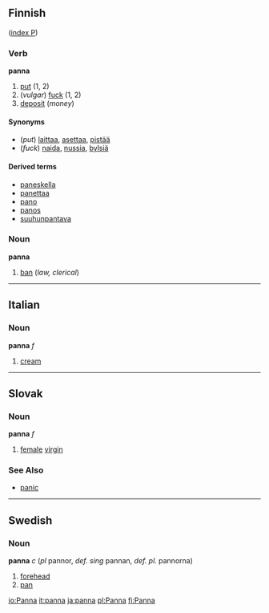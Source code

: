 ==Finnish==
([[Wiktionary:Finnish_index_p|index P]])

===Verb===
'''panna'''

# [[put]] (1, 2)
# (''vulgar'') [[fuck#Verb|fuck]] (1, 2)
# [[deposit]] (''money'')

====Synonyms====
*(''put'') [[laittaa]], [[asettaa]], [[pistää]]
*(''fuck'') [[naida]], [[nussia]], [[bylsiä]]

====Derived terms====
*[[paneskella]]
*[[panettaa]]
*[[pano]]
*[[panos]]
*[[suuhunpantava]]

===Noun===
'''panna'''
# [[ban]] (''law, clerical'')

------

==Italian==

===Noun===
'''panna''' ''f''
# [[cream]]

------

==Slovak==

===Noun===
'''panna''' ''f''

# [[female]] [[virgin]]

===See Also===
*[[panic]]

------

==Swedish==

===Noun===
'''panna''' ''c'' (''pl'' pannor, ''def. sing'' pannan, ''def. pl.'' pannorna)

#[[forehead]]
#[[pan]]

[[io:Panna]]
[[it:panna]]
[[ja:panna]]
[[pl:Panna]]
[[fi:Panna]]